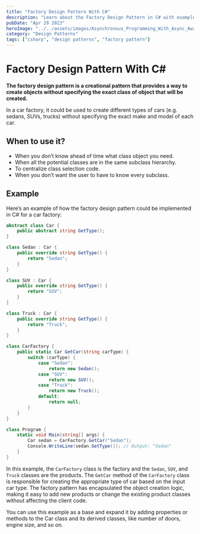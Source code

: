 ```yaml
---
title: "Factory Design Pattern With C#"
description: "Learn about the Factory Design Pattern in C# with examples."
pubDate: "Apr 29 2023"
heroImage: "../../assets/images/Asynchronous_Programming_With_Async_Await_Task_In_CSharp.jpg"
category: "Design Patterns"
tags: ["csharp", "design patterns", "factory pattern"]
---
```


# Factory Design Pattern With C#

**The factory design pattern is a creational pattern that provides a way to create objects without specifying the exact class of object that will be created.**

In a car factory, it could be used to create different types of cars (e.g. sedans, SUVs, trucks) without specifying the exact make and model of each car.

## When to use it?

- When you don’t know ahead of time what class object you need.
- When all the potential classes are in the same subclass hierarchy.
- To centralize class selection code.
- When you don’t want the user to have to know every subclass.

## Example

Here’s an example of how the factory design pattern could be implemented in C# for a car factory:

```csharp
abstract class Car {
    public abstract string GetType();
}

class Sedan : Car {
    public override string GetType() {
        return "Sedan";
    }
}

class SUV : Car {
    public override string GetType() {
        return "SUV";
    }
}

class Truck : Car {
    public override string GetType() {
        return "Truck";
    }
}

class CarFactory {
    public static Car GetCar(string carType) {
        switch (carType) {
            case "Sedan":
                return new Sedan();
            case "SUV":
                return new SUV();
            case "Truck":
                return new Truck();
            default:
                return null;
        }
    }
}

class Program {
    static void Main(string[] args) {
        Car sedan = CarFactory.GetCar("Sedan");
        Console.WriteLine(sedan.GetType()); // Output: "Sedan"
    }
}
```

In this example, the `CarFactory` class is the factory and the `Sedan`, `SUV`, and `Truck` classes are the products. The `GetCar` method of the `CarFactory` class is responsible for creating the appropriate type of car based on the input car type. The factory pattern has encapsulated the object creation logic, making it easy to add new products or change the existing product classes without affecting the client code.

You can use this example as a base and expand it by adding properties or methods to the Car class and its derived classes, like number of doors, engine size, and so on.
